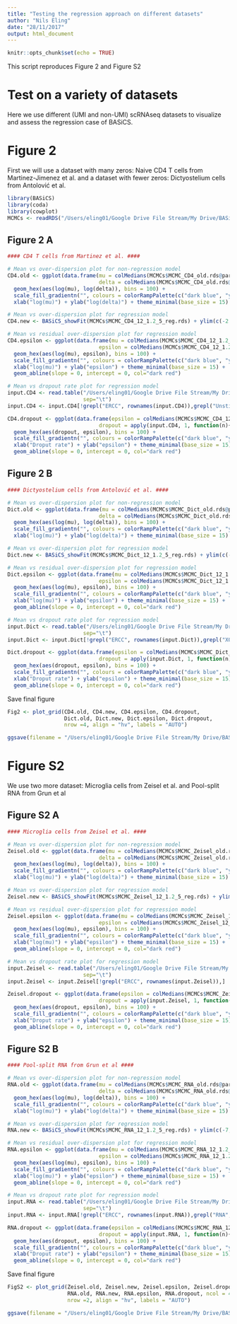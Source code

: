 ```yaml
---
title: "Testing the regression approach on different datasets"
author: "Nils Eling"
date: "28/11/2017"
output: html_document
---
```


```r
knitr::opts_chunk$set(echo = TRUE)
```

This script reproduces Figure 2 and Figure S2

# Test on a variety of datasets

Here we use different (UMI and non-UMI) scRNAseq datasets to visualize and 
assess the regression case of BASiCS.

# Figure 2

First we will use a dataset with many zeros: Naive CD4 T cells 
from Martinez-Jimenez et al. and a dataset with fewer zeros: 
Dictyostelium cells from Antolović et al.

```r
library(BASiCS)
library(coda)
library(cowplot)
MCMCs <- readRDS("/Users/eling01/Google Drive File Stream/My Drive/BASiCS_add-on/Analysis/Results/Testing/Tdist/All_datasets.rds")
```

## Figure 2 A

```r
#### CD4 T cells from Martinez et al. #### 

# Mean vs over-dispersion plot for non-regression model
CD4.old <- ggplot(data.frame(mu = colMedians(MCMCs$MCMC_CD4_old.rds@parameters$mu),
                             delta = colMedians(MCMCs$MCMC_CD4_old.rds@parameters$delta))) + 
  geom_hex(aes(log(mu), log(delta)), bins = 100) +
  scale_fill_gradientn("", colours = colorRampPalette(c("dark blue", "yellow", "dark red"))(100), guide=FALSE) +
  xlab("log(mu)") + ylab("log(delta)") + theme_minimal(base_size = 15) + ylim(c(-2.5,10)) + xlim(c(-2.5, 13))

# Mean vs over-dispersion plot for regression model
CD4.new <- BASiCS_showFit(MCMCs$MCMC_CD4_12_1.2_5_reg.rds) + ylim(c(-2.5,10)) + xlim(c(-2.5, 13))

# Mean vs residual over-dispersion plot for regression model
CD4.epsilon <- ggplot(data.frame(mu = colMedians(MCMCs$MCMC_CD4_12_1.2_5_reg.rds@parameters$mu),
                             epsilon = colMedians(MCMCs$MCMC_CD4_12_1.2_5_reg.rds@parameters$epsilon))) + 
  geom_hex(aes(log(mu), epsilon), bins = 100) +
  scale_fill_gradientn("", colours = colorRampPalette(c("dark blue", "yellow", "dark red"))(100), guide=FALSE) +
  xlab("log(mu)") + ylab("epsilon") + theme_minimal(base_size = 15) + 
  geom_abline(slope = 0, intercept = 0, col="dark red")

# Mean vs dropout rate plot for regression model
input.CD4 <- read.table("/Users/eling01/Google Drive File Stream/My Drive/BASiCS_add-on/Data/Test_Data/CD4_NaiveActiveYoungB6.txt",
                        sep="\t")
input.CD4 <- input.CD4[!grepl("ERCC", rownames(input.CD4)),grepl("Unstimulated", colnames(input.CD4))]

CD4.dropout <- ggplot(data.frame(epsilon = colMedians(MCMCs$MCMC_CD4_12_1.2_5_reg.rds@parameters$epsilon),
                             dropout = apply(input.CD4, 1, function(n){length(which(n == 0))/length(n)}))) + 
  geom_hex(aes(dropout, epsilon), bins = 100) +
  scale_fill_gradientn("", colours = colorRampPalette(c("dark blue", "yellow", "dark red"))(100), guide=FALSE) +
  xlab("Droput rate") + ylab("epsilon") + theme_minimal(base_size = 15) + 
  geom_abline(slope = 0, intercept = 0, col="dark red")
```

## Figure 2 B

```r
#### Dictyostelium cells from Antolović et al. ####

# Mean vs over-dispersion plot for non-regression model
Dict.old <- ggplot(data.frame(mu = colMedians(MCMCs$MCMC_Dict_old.rds@parameters$mu),
                             delta = colMedians(MCMCs$MCMC_Dict_old.rds@parameters$delta))) + 
  geom_hex(aes(log(mu), log(delta)), bins = 100) +
  scale_fill_gradientn("", colours = colorRampPalette(c("dark blue", "yellow", "dark red"))(100), guide=FALSE) +
  xlab("log(mu)") + ylab("log(delta)") + theme_minimal(base_size = 15) + ylim(c(-5,12)) + xlim(c(-3, 17))

# Mean vs over-dispersion plot for regression model
Dict.new <- BASiCS_showFit(MCMCs$MCMC_Dict_12_1.2_5_reg.rds) + ylim(c(-5,12)) + xlim(c(-3, 17))

# Mean vs residual over-dispersion plot for regression model
Dict.epsilon <- ggplot(data.frame(mu = colMedians(MCMCs$MCMC_Dict_12_1.2_5_reg.rds@parameters$mu),
                             epsilon = colMedians(MCMCs$MCMC_Dict_12_1.2_5_reg.rds@parameters$epsilon))) + 
  geom_hex(aes(log(mu), epsilon), bins = 100) +
  scale_fill_gradientn("", colours = colorRampPalette(c("dark blue", "yellow", "dark red"))(100), guide=FALSE) +
  xlab("log(mu)") + ylab("epsilon") + theme_minimal(base_size = 15) + 
  geom_abline(slope = 0, intercept = 0, col="dark red")

# Mean vs dropout rate plot for regression model
input.Dict <- read.table("/Users/eling01/Google Drive File Stream/My Drive/BASiCS_add-on/Data/Test_Data/Dictyostelium.txt",
                        sep="\t")
input.Dict <- input.Dict[!grepl("ERCC", rownames(input.Dict)),grepl("X0h", colnames(input.Dict))]

Dict.dropout <- ggplot(data.frame(epsilon = colMedians(MCMCs$MCMC_Dict_12_1.2_5_reg.rds@parameters$epsilon),
                             dropout = apply(input.Dict, 1, function(n){length(which(n == 0))/length(n)}))) + 
  geom_hex(aes(dropout, epsilon), bins = 100) +
  scale_fill_gradientn("", colours = colorRampPalette(c("dark blue", "yellow", "dark red"))(100), guide=FALSE) +
  xlab("Droput rate") + ylab("epsilon") + theme_minimal(base_size = 15) + 
  geom_abline(slope = 0, intercept = 0, col="dark red")
```

Save final figure

```r
Fig2 <- plot_grid(CD4.old, CD4.new, CD4.epsilon, CD4.dropout,
                  Dict.old, Dict.new, Dict.epsilon, Dict.dropout,
                  nrow =4, align = "hv", labels = "AUTO")

ggsave(filename = "/Users/eling01/Google Drive File Stream/My Drive/BASiCS_add-on/Analysis/Manuscript/Figures/FigS1.pdf", plot = final,  width = 15, height = 15, dpi=600)
```

# Figure S2

We use two more dataset: Microglia cells from Zeisel et al. and 
Pool-split RNA from Grun et al 

## Figure S2 A

```r
#### Microglia cells from Zeisel et al. #### 

# Mean vs over-dispersion plot for non-regression model
Zeisel.old <- ggplot(data.frame(mu = colMedians(MCMCs$MCMC_Zeisel_old.rds@parameters$mu),
                             delta = colMedians(MCMCs$MCMC_Zeisel_old.rds@parameters$delta))) + 
  geom_hex(aes(log(mu), log(delta)), bins = 100) +
  scale_fill_gradientn("", colours = colorRampPalette(c("dark blue", "yellow", "dark red"))(100), guide=FALSE) +
  xlab("log(mu)") + ylab("log(delta)") + theme_minimal(base_size = 15) + ylim(c(-2.5,7)) + xlim(c(-2.5, 8))

# Mean vs over-dispersion plot for regression model
Zeisel.new <- BASiCS_showFit(MCMCs$MCMC_Zeisel_12_1.2_5_reg.rds) + ylim(c(-2.5,7)) + xlim(c(-2.5, 8))

# Mean vs residual over-dispersion plot for regression model
Zeisel.epsilon <- ggplot(data.frame(mu = colMedians(MCMCs$MCMC_Zeisel_12_1.2_5_reg.rds@parameters$mu),
                             epsilon = colMedians(MCMCs$MCMC_Zeisel_12_1.2_5_reg.rds@parameters$epsilon))) + 
  geom_hex(aes(log(mu), epsilon), bins = 100) +
  scale_fill_gradientn("", colours = colorRampPalette(c("dark blue", "yellow", "dark red"))(100), guide=FALSE) +
  xlab("log(mu)") + ylab("epsilon") + theme_minimal(base_size = 15) + 
  geom_abline(slope = 0, intercept = 0, col="dark red")

# Mean vs dropout rate plot for regression model
input.Zeisel <- read.table("/Users/eling01/Google Drive File Stream/My Drive/BASiCS_add-on/Data/Test_Data/microglia_Zeisel.txt",
                        sep="\t")
input.Zeisel <- input.Zeisel[!grepl("ERCC", rownames(input.Zeisel)),]

Zeisel.dropout <- ggplot(data.frame(epsilon = colMedians(MCMCs$MCMC_Zeisel_12_1.2_5_reg.rds@parameters$epsilon),
                             dropout = apply(input.Zeisel, 1, function(n){length(which(n == 0))/length(n)}))) + 
  geom_hex(aes(dropout, epsilon), bins = 100) +
  scale_fill_gradientn("", colours = colorRampPalette(c("dark blue", "yellow", "dark red"))(100), guide=FALSE) +
  xlab("Droput rate") + ylab("epsilon") + theme_minimal(base_size = 15) + 
  geom_abline(slope = 0, intercept = 0, col="dark red")
```

## Figure S2 B

```r
#### Pool-split RNA from Grun et al ####

# Mean vs over-dispersion plot for non-regression model
RNA.old <- ggplot(data.frame(mu = colMedians(MCMCs$MCMC_RNA_old.rds@parameters$mu),
                             delta = colMedians(MCMCs$MCMC_RNA_old.rds@parameters$delta))) + 
  geom_hex(aes(log(mu), log(delta)), bins = 100) +
  scale_fill_gradientn("", colours = colorRampPalette(c("dark blue", "yellow", "dark red"))(100), guide=FALSE) +
  xlab("log(mu)") + ylab("log(delta)") + theme_minimal(base_size = 15) + ylim(c(-7,1.5)) + xlim(c(0, 10))

# Mean vs over-dispersion plot for regression model
RNA.new <- BASiCS_showFit(MCMCs$MCMC_RNA_12_1.2_5_reg.rds) + ylim(c(-7,1.5)) + xlim(c(0, 10))

# Mean vs residual over-dispersion plot for regression model
RNA.epsilon <- ggplot(data.frame(mu = colMedians(MCMCs$MCMC_RNA_12_1.2_5_reg.rds@parameters$mu),
                             epsilon = colMedians(MCMCs$MCMC_RNA_12_1.2_5_reg.rds@parameters$epsilon))) + 
  geom_hex(aes(log(mu), epsilon), bins = 100) +
  scale_fill_gradientn("", colours = colorRampPalette(c("dark blue", "yellow", "dark red"))(100), guide=FALSE) +
  xlab("log(mu)") + ylab("epsilon") + theme_minimal(base_size = 15) + 
  geom_abline(slope = 0, intercept = 0, col="dark red")

# Mean vs dropout rate plot for regression model
input.RNA <- read.table("/Users/eling01/Google Drive File Stream/My Drive/BASiCS_add-on/Data/Test_Data/PoolSplit.txt",
                        sep="\t")
input.RNA <- input.RNA[!grepl("ERCC", rownames(input.RNA)),grepl("RNA", colnames(input.RNA))]

RNA.dropout <- ggplot(data.frame(epsilon = colMedians(MCMCs$MCMC_RNA_12_1.2_5_reg.rds@parameters$epsilon),
                             dropout = apply(input.RNA, 1, function(n){length(which(n == 0))/length(n)}))) + 
  geom_hex(aes(dropout, epsilon), bins = 100) +
  scale_fill_gradientn("", colours = colorRampPalette(c("dark blue", "yellow", "dark red"))(100), guide=FALSE) +
  xlab("Droput rate") + ylab("epsilon") + theme_minimal(base_size = 15) + 
  geom_abline(slope = 0, intercept = 0, col="dark red")

```

Save final figure

```r
FigS2 <- plot_grid(Zeisel.old, Zeisel.new, Zeisel.epsilon, Zeisel.dropout, 
                   RNA.old, RNA.new, RNA.epsilon, RNA.dropout, ncol = 4,
                   nrow =2, align = "hv", labels = "AUTO")

ggsave(filename = "/Users/eling01/Google Drive File Stream/My Drive/BASiCS_add-on/Analysis/Manuscript/Figures/FigS2.pdf", plot = FigS2,  width = 15, height = 7)
```